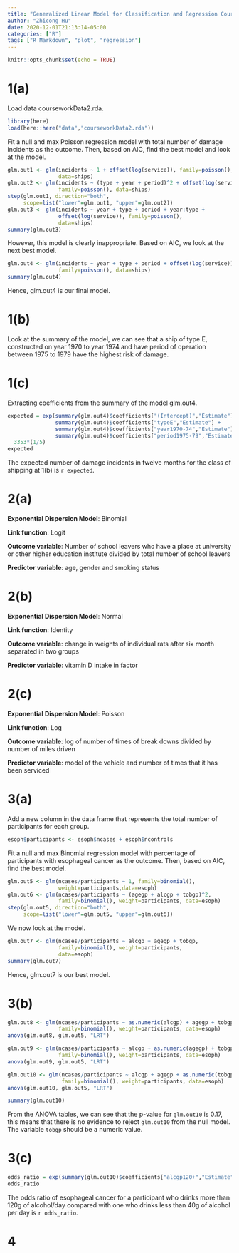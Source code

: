 ```yaml
---
title: "Generalized Linear Model for Classification and Regression Coursework 2"
author: "Zhicong Hu"
date: 2020-12-01T21:13:14-05:00
categories: ["R"]
tags: ["R Markdown", "plot", "regression"]
---
```


```r
knitr::opts_chunk$set(echo = TRUE)
```

# 1(a)

Load data courseworkData2.rda.

```r
library(here)
load(here::here("data","courseworkData2.rda"))
```

Fit a null and max Poisson regression model with total number of damage incidents as the outcome. Then, based on AIC, find the best model and look at the model.

```r
glm.out1 <- glm(incidents ~ 1 + offset(log(service)), family=poisson(), 
                data=ships)
glm.out2 <- glm(incidents ~ (type + year + period)^2 + offset(log(service)), 
                family=poisson(), data=ships)
step(glm.out1, direction="both", 
     scope=list("lower"=glm.out1, "upper"=glm.out2))
glm.out3 <- glm(incidents ~ year + type + period + year:type + 
                offset(log(service)), family=poisson(), 
                data=ships)
summary(glm.out3)
```

However, this model is clearly inappropriate. Based on AIC, we look at the next best model.

```r
glm.out4 <- glm(incidents ~ year + type + period + offset(log(service)), 
                family=poisson(), data=ships)
summary(glm.out4)
```

Hence, glm.out4 is our final model.

# 1(b)

Look at the summary of the model, we can see that a ship of type E, constructed on year 1970 to year 1974 and have period of operation between 1975 to 1979 have the highest risk of damage.

# 1(c)

Extracting coefficients from the summary of the model glm.out4.

```r
expected = exp(summary(glm.out4)$coefficients["(Intercept)","Estimate"] + 
               summary(glm.out4)$coefficients["typeE","Estimate"] + 
               summary(glm.out4)$coefficients["year1970-74","Estimate"] +
               summary(glm.out4)$coefficients["period1975-79","Estimate"])*
  3353*(1/5)
expected
```

The expected number of damage incidents in twelve months for the class of shipping at 1(b) is ``r expected``.

# 2(a)

**Exponential Dispersion Model**: Binomial

**Link function**: Logit

**Outcome variable**: Number of school leavers who have a place at university or other higher education institute divided by total number of school leavers

**Predictor variable**: age, gender and smoking status

# 2(b)

**Exponential Dispersion Model**: Normal

**Link function**: Identity

**Outcome variable**: change in weights of individual rats after six month separated in two groups

**Predictor variable**: vitamin D intake in factor

# 2(c)

**Exponential Dispersion Model**: Poisson

**Link function**: Log

**Outcome variable**: log of number of times of break downs divided by number of miles driven

**Predictor variable**: model of the vehicle and number of times that it has been serviced

# 3(a)

Add a new column in the data frame that represents the total number of participants for each group.

```r
esoph$participants <- esoph$ncases + esoph$ncontrols
```

Fit a null and max Binomial regression model with percentage of participants with esophageal cancer as the outcome. Then, based on AIC, find the best model.

```r
glm.out5 <- glm(ncases/participants ~ 1, family=binomial(), 
                weight=participants,data=esoph)
glm.out6 <- glm(ncases/participants ~ (agegp + alcgp + tobgp)^2, 
                family=binomial(), weight=participants, data=esoph)
step(glm.out5, direction="both", 
     scope=list("lower"=glm.out5, "upper"=glm.out6))
```

We now look at the model.

```r
glm.out7 <- glm(ncases/participants ~ alcgp + agegp + tobgp, 
                family=binomial(), weight=participants, 
                data=esoph)
summary(glm.out7)
```

Hence, glm.out7 is our best model.

# 3(b)

```r
glm.out8 <- glm(ncases/participants ~ as.numeric(alcgp) + agegp + tobgp, 
                family=binomial(), weight=participants, data=esoph)
anova(glm.out8, glm.out5, "LRT")

glm.out9 <- glm(ncases/participants ~ alcgp + as.numeric(agegp) + tobgp, 
                family=binomial(), weight=participants, data=esoph)
anova(glm.out9, glm.out5, "LRT")

glm.out10 <- glm(ncases/participants ~ alcgp + agegp + as.numeric(tobgp), 
                 family=binomial(), weight=participants, data=esoph)
anova(glm.out10, glm.out5, "LRT")

summary(glm.out10)
```

From the ANOVA tables, we can see that the p-value for `glm.out10` is 0.17, this means that there is no evidence to reject `glm.out10` from the null model. The variable `tobgp` should be a numeric value.

# 3(c)

```r
odds_ratio = exp(summary(glm.out10)$coefficients["alcgp120+","Estimate"])
odds_ratio
```

The odds ratio of esophageal cancer for a participant who drinks more than 120g of alcohol/day compared with one who drinks less than 40g of alcohol per day is ``r odds_ratio``.

# 4

